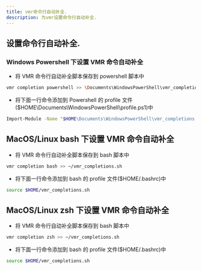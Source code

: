```yaml
---
title: vmr命令行自动补全.
description: 为vmr设置命令行自动补全.
---
```


## 设置命令行自动补全.

### Windows Powershell 下设置 VMR 命令自动补全

- 将 VMR 命令行自动补全脚本保存到 powershell 脚本中

```bash
vmr completion powershell >> \Documents\WindowsPowerShell\vmr_completions.ps1
```

- 将下面一行命令添加到 Powershell 的 profile 文件($HOME\Documents\WindowsPowerShell\profile.ps1)中

```bash
Import-Module -Name "$HOME\Documents\WindowsPowerShell\vmr_completions.ps1"
```

## MacOS/Linux bash 下设置 VMR 命令自动补全

- 将 VMR 命令行自动补全脚本保存到 bash 脚本中

```bash
vmr completion bash >> ~/vmr_completions.sh
```

- 将下面一行命令添加到 bash 的 profile 文件($HOME/.bashrc)中

```bash
source $HOME/vmr_completions.sh
```

## MacOS/Linux zsh 下设置 VMR 命令自动补全

- 将 VMR 命令行自动补全脚本保存到 bash 脚本中

```bash
vmr completion zsh >> ~/vmr_completions.sh
```

- 将下面一行命令添加到 bash 的 profile 文件($HOME/.bashrc)中

```bash
source $HOME/vmr_completions.sh
```
